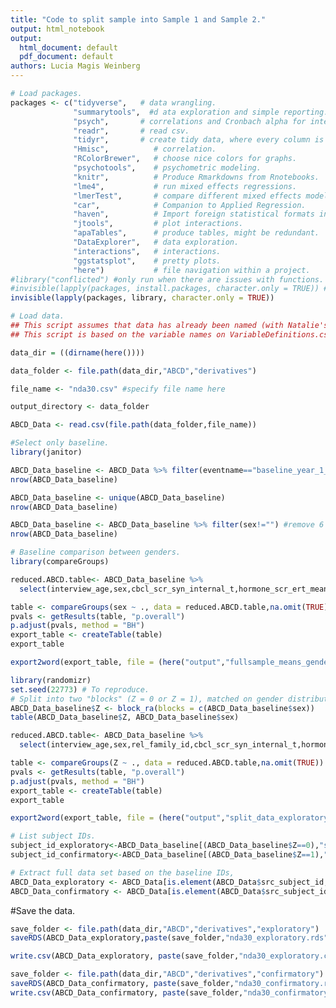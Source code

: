 ```yaml
---
title: "Code to split sample into Sample 1 and Sample 2."
output: html_notebook
output:
  html_document: default
  pdf_document: default
authors: Lucia Magis Weinberg 
---
```


```r
# Load packages.
packages <- c("tidyverse",   # data wrangling.
              "summarytools",  #d ata exploration and simple reporting.
              "psych",       # correlations and Cronbach alpha for internal consistency.
              "readr",       # read csv.
              "tidyr",       # create tidy data, where every column is a variable, every row is an                               observation.
              "Hmisc",          # correlation.
              "RColorBrewer",   # choose nice colors for graphs.
              "psychotools",    # psychometric modeling.
              "knitr",          # Produce Rmarkdowns from Rnotebooks.
              "lme4",           # run mixed effects regressions.
              "lmerTest",       # compare different mixed effects models.
              "car",            # Companion to Applied Regression.
              "haven",          # Import foreign statistical formats into R.
              "jtools",         # plot interactions.
              "apaTables",      # produce tables, might be redundant.
              "DataExplorer",   # data exploration.
              "interactions",   # interactions.
              "ggstatsplot",    # pretty plots.
              "here")           # file navigation within a project.
#library("conflicted") #only run when there are issues with functions. Will illuminate which functions come from different packages.
#invisible(lapply(packages, install.packages, character.only = TRUE)) # Only run once to install packages.
invisible(lapply(packages, library, character.only = TRUE))
```


```r
# Load data.
## This script assumes that data has already been named (with Natalie's code) and split into two halves.
## This script is based on the variable names on VariableDefinitions.csv.

data_dir = ((dirname(here()))) 

data_folder <- file.path(data_dir,"ABCD","derivatives")  

file_name <- "nda30.csv" #specify file name here 

output_directory <- data_folder

ABCD_Data <- read.csv(file.path(data_folder,file_name))

```

```r
#Select only baseline.
library(janitor)

ABCD_Data_baseline <- ABCD_Data %>% filter(eventname=="baseline_year_1_arm_1")
nrow(ABCD_Data_baseline)

ABCD_Data_baseline <- unique(ABCD_Data_baseline)
nrow(ABCD_Data_baseline)

ABCD_Data_baseline <- ABCD_Data_baseline %>% filter(sex!="") #remove 6 participants with no gender.
nrow(ABCD_Data_baseline)
```

```r
# Baseline comparison between genders.
library(compareGroups)

reduced.ABCD.table<- ABCD_Data_baseline %>% 
  select(interview_age,sex,cbcl_scr_syn_internal_t,hormone_scr_ert_mean)

table <- compareGroups(sex ~ ., data = reduced.ABCD.table,na.omit(TRUE))
pvals <- getResults(table, "p.overall")
p.adjust(pvals, method = "BH")
export_table <- createTable(table)
export_table

export2word(export_table, file = (here("output","fullsample_means_gender.doc")))  
```

```r

library(randomizr)
set.seed(22773) # To reproduce.
# Split into two "blocks" (Z = 0 or Z = 1), matched on gender distribution.
ABCD_Data_baseline$Z <- block_ra(blocks = c(ABCD_Data_baseline$sex))
table(ABCD_Data_baseline$Z, ABCD_Data_baseline$sex)

reduced.ABCD.table<- ABCD_Data_baseline %>% 
  select(interview_age,sex,rel_family_id,cbcl_scr_syn_internal_t,hormone_scr_ert_mean,PDS_score,bisbas_ss_basm_rr,race.ethnicity.5level,fam_history_q6d_depression,Z)

table <- compareGroups(Z ~ ., data = reduced.ABCD.table,na.omit(TRUE))
pvals <- getResults(table, "p.overall")
p.adjust(pvals, method = "BH")
export_table <- createTable(table)
export_table

export2word(export_table, file = (here("output","split_data_exploratory_confirmatory_comparisons_newsplit.doc")))
```

```r
# List subject IDs.
subject_id_exploratory<-ABCD_Data_baseline[(ABCD_Data_baseline$Z==0),"src_subject_id"]
subject_id_confirmatory<-ABCD_Data_baseline[(ABCD_Data_baseline$Z==1),"src_subject_id"]

# Extract full data set based on the baseline IDs,
ABCD_Data_exploratory <- ABCD_Data[is.element(ABCD_Data$src_subject_id,subject_id_exploratory),]
ABCD_Data_confirmatory <- ABCD_Data[is.element(ABCD_Data$src_subject_id,subject_id_confirmatory),]
```

#Save the data.
```r
save_folder <- file.path(data_dir,"ABCD","derivatives","exploratory")  
saveRDS(ABCD_Data_exploratory,paste(save_folder,"nda30_exploratory.rds",sep="/"))

write.csv(ABCD_Data_exploratory, paste(save_folder,"nda30_exploratory.csv",sep="/"), row.names = FALSE)
```

```r
save_folder <- file.path(data_dir,"ABCD","derivatives","confirmatory") 
saveRDS(ABCD_Data_confirmatory, paste(save_folder,"nda30_confirmatory.rds",sep="/"))
write.csv(ABCD_Data_confirmatory, paste(save_folder,"nda30_confirmatory.csv",sep="/"), row.names = FALSE)
```